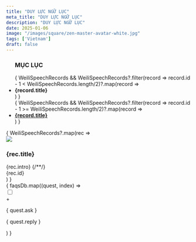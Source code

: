 ```yaml
---
title: "DUY LỰC NGỮ LỤC"
meta_title: "DUY LỰC NGỮ LỤC"
description: "DUY LỰC NGỮ LỤC"
date: 2025-01-06
image: "/images/square/zen-master-avatar-white.jpg"
tags: ['Vietnam']
draft: false
---
```



<ul>
  <h3>MỤC LỤC</h3>
  <div className="grid xl:grid-cols-8 lg:grid-cols-8 md:grid-cols-2 sm:grid-cols-2 xs:grid-cols-1 gap-8 bg-body dark:bg-darkmode-body">
    <div className="lg:col-span-4 md:col-span-1">
      {
        WeiliSpeechRecords && WeiliSpeechRecords?.filter(record => record.id - 1 < WeiliSpeechRecords.length/2)?.map(record => <li class="list-group-item">
          <div class="media">
            <div class="media-body align-self-center">
              <strong>{record.title}</strong>
            </div>
          </div>
        </li>)
      }
    </div>
    <div className="lg:col-span-4 md:col-span-1">
      {
        WeiliSpeechRecords && WeiliSpeechRecords?.filter(record => record.id - 1 >= WeiliSpeechRecords.length/2)?.map(record => <li class="list-group-item">
          <div class="media">
            <div class="media-body align-self-center">
              <a href={`/faqs/weili-speech-records#${record.anchor}`}>
                  <strong>{record.title}</strong>
              </a>
            </div>
          </div>
        </li>)
      }
    </div>
  </div>
</ul>

<div className="grid xl:grid-cols-8 lg:grid-cols-8 md:grid-cols-2 sm:grid-cols-2 xs:grid-cols-1 gap-8 bg-body dark:bg-darkmode-body">
  <div className="lg:col-span-4 md:col-span-1">
    {
      WeiliSpeechRecords?.map(rec =>
      <div class="rounded-xl shadow-sm border border-gray-100 p-4 hover:border-blue-500 transition-all duration-200">
        <div class="flex items-center gap-3">
          <div class="flex-1">
            <div class="flex justify-between items-start">
              <div id={rec.anchor}>
                <div class={`w-10 h-10 bg-yellow-100 rounded-full flex items-center justify-center`}>
                  <img class="rounded-circle" src="/images/masters/vi/thien-su-weili-Thich-Duy-Luc-3.jpg" />
                </div>
                <h3 class="text-lg font-medium text-gray-900 title">{rec.title}</h3>
                <div class="flex items-center mt-1">
                <span class="text-xs text-gray-500 ml-1">
                  {rec.intro}
                </span>
                  {/*<Youtube client:load id={rec?.youtubeId} title={rec?.title} />*/}
                </div>
              </div>
            </div>
            <div class="flex items-center gap-2 mt-2">
          <span class={`inline-flex items-center gap-1 bg-yellow-50 text-yellow-700 text-xs font-medium px-2.5 py-0.5 rounded-full`}>
            <span class="m-2">{rec.id}</span>
          </span>
            </div>
          </div>
        </div>
      </div>
      )
    }
  </div>
  <div className="lg:col-span-4 md:col-span-1">
    {
      faqsDb.map((quest, index) => <div>
          <input type="checkbox" id={`question${index}`} name="q" class="questions" />
            <div class="plus">+</div>
            <label for={`question${index}`} class="question">
              <p>{ quest.ask }</p>
            </label>
            <div class="answers">
              <p>{ quest.reply }</p>
            </div>
        </div>
      )
    }
  </div>
</div>
